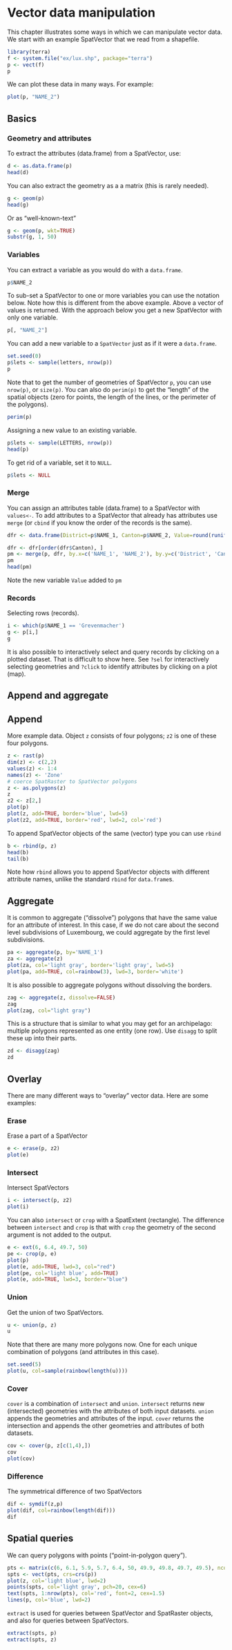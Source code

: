 # Vector data manipulation

This chapter illustrates some ways in which we can manipulate vector data. We start with an example SpatVector that we read from a shapefile.

```r
library(terra)
f <- system.file("ex/lux.shp", package="terra")
p <- vect(f)
p
```

We can plot these data in many ways. For example:

```r
plot(p, "NAME_2")
```

## Basics

### Geometry and attributes

To extract the attributes (data.frame) from a SpatVector, use:
```r
d <- as.data.frame(p)
head(d)
```

You can also extract the geometry as a a matrix (this is rarely needed).

```r
g <- geom(p)
head(g)
```

Or as "well-known-text" 

```r
g <- geom(p, wkt=TRUE)
substr(g, 1, 50)
```


### Variables

You can extract a variable as you would do with a `data.frame`.

```r
p$NAME_2
```

To sub-set a SpatVector to one or more variables you can use the notation below. Note how this is different from the above example. Above a vector of values is returned. With the approach below you get a new SpatVector with only one variable. 

```r
p[, "NAME_2"]
```

You can add a new variable to a `SpatVector` just as if it were a `data.frame`.

```r
set.seed(0)
p$lets <- sample(letters, nrow(p))
p
```

Note that to get the number of geometries of SpatVector `p`, you can use `nrow(p)`, or `size(p)`. You can also do `perim(p)` to get the "length" of the spatial objects (zero for points, the length of the lines, or the perimeter of the polygons).


```r
perim(p)
```

Assigning a new value to an existing variable.

```r
p$lets <- sample(LETTERS, nrow(p))
head(p)
```

To get rid of a variable, set it to `NULL`.

```r
p$lets <- NULL
```

### Merge

You can assign an attributes table (data.frame) to a SpatVector with `values<-`. To add attributes to a SpatVector that already has attributes use `merge` (or `cbind` if you know the order of the records is the same).

```r
dfr <- data.frame(District=p$NAME_1, Canton=p$NAME_2, Value=round(runif(length(p), 100, 1000)))

dfr <- dfr[order(dfr$Canton), ]
pm <- merge(p, dfr, by.x=c('NAME_1', 'NAME_2'), by.y=c('District', 'Canton'))
pm
head(pm)
```

Note the new variable `Value` added to `pm`


### Records

Selecting rows (records).

```r
i <- which(p$NAME_1 == 'Grevenmacher')
g <- p[i,]
g
```

It is also possible to interactively select and query records by clicking on a plotted dataset. That is difficult to show here. See `?sel` for interactively selecting geometries and `?click` to identify attributes by clicking on a plot (map).


## Append and aggregate


## Append

More example data. Object `z` consists of four polygons; `z2` is one of these four polygons.

```r
z <- rast(p)
dim(z) <- c(2,2)
values(z) <- 1:4
names(z) <- 'Zone'
# coerce SpatRaster to SpatVector polygons
z <- as.polygons(z)
z
z2 <- z[2,]
plot(p)
plot(z, add=TRUE, border='blue', lwd=5)
plot(z2, add=TRUE, border='red', lwd=2, col='red')
```


To append SpatVector objects of the same (vector) type you can use `rbind`

```r
b <- rbind(p, z)
head(b)
tail(b)
```

Note how `rbind` allows you to append SpatVector objects with different attribute names, unlike the standard `rbind` for `data.frame`s. 


## Aggregate

It is common to aggregate ("dissolve") polygons that have the same value for an attribute of interest. In this case, if we do not care about the second level subdivisions of Luxembourg, we could aggregate by the first level subdivisions.

```r
pa <- aggregate(p, by='NAME_1')
za <- aggregate(z)
plot(za, col='light gray', border='light gray', lwd=5)
plot(pa, add=TRUE, col=rainbow(3), lwd=3, border='white')
```

It is also possible to aggregate polygons without dissolving the borders.

```r
zag <- aggregate(z, dissolve=FALSE)
zag
plot(zag, col="light gray")
```

This is a structure that is similar to what you may get for an archipelago: multiple polygons represented as one entity (one row). Use `disagg` to split these up into their parts.

```r
zd <- disagg(zag)
zd
```


## Overlay

There are many different ways to "overlay" vector data. Here are some examples:

### Erase

Erase a part of a SpatVector
```r
e <- erase(p, z2)
plot(e)
```

### Intersect

Intersect SpatVectors

```r
i <- intersect(p, z2)
plot(i)
```

You can also `intersect` or `crop` with a SpatExtent (rectangle). The difference between `intersect` and `crop` is that with `crop` the geometry of the second argument is not added to the output.

```r
e <- ext(6, 6.4, 49.7, 50)
pe <- crop(p, e)
plot(p)
plot(e, add=TRUE, lwd=3, col="red")
plot(pe, col='light blue', add=TRUE)
plot(e, add=TRUE, lwd=3, border="blue")
```


### Union

Get the union of two SpatVectors.

```r
u <- union(p, z)
u
```

Note that there are many more polygons now. One for each unique combination of polygons (and attributes in this case).

```r
set.seed(5)
plot(u, col=sample(rainbow(length(u))))
```

### Cover

`cover` is a combination of `intersect` and `union`. `intersect` returns new (intersected) geometries with the attributes of both input datasets. `union` appends the geometries and attributes of the input. `cover` returns the intersection and appends the other geometries and attributes of both datasets.

```r
cov <- cover(p, z[c(1,4),])
cov
plot(cov)
```


### Difference


The symmetrical difference of two SpatVectors

```r
dif <- symdif(z,p)
plot(dif, col=rainbow(length(dif)))
dif
```

## Spatial queries

We can query polygons with points ("point-in-polygon query"). 

```r
pts <- matrix(c(6, 6.1, 5.9, 5.7, 6.4, 50, 49.9, 49.8, 49.7, 49.5), ncol=2)
spts <- vect(pts, crs=crs(p))
plot(z, col='light blue', lwd=2)
points(spts, col='light gray', pch=20, cex=6)
text(spts, 1:nrow(pts), col='red', font=2, cex=1.5)
lines(p, col='blue', lwd=2)
```

`extract` is used for queries between SpatVector and SpatRaster objects, and also for queries between SpatVectors.

```r
extract(spts, p)
extract(spts, z)
```

